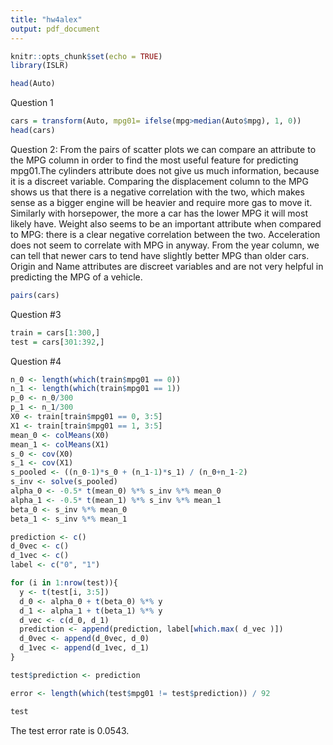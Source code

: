 ```yaml
---
title: "hw4alex"
output: pdf_document
---
```


```r
knitr::opts_chunk$set(echo = TRUE)
library(ISLR)
```


```r
head(Auto)
```
 Question 1
```r
cars = transform(Auto, mpg01= ifelse(mpg>median(Auto$mpg), 1, 0))
head(cars)
```

Question 2:
From the pairs of scatter plots we can compare an attribute to the MPG column in order to find the most useful feature for predicting mpg01.The cylinders attribute does not give us much information, because it is a discreet variable. Comparing the displacement column to the MPG shows us that there is a negative correlation with the two, which makes sense as a bigger engine will be heavier and require more gas to move it. Similarly with horsepower, the more a car has the lower MPG it will most likely have. Weight also seems to be an important attribute when compared to MPG: there is a clear negative correlation between the two. Acceleration does not seem to correlate with MPG in anyway. From the year column, we can tell that newer cars to tend have slightly better MPG than older cars. Origin and Name attributes are discreet variables and are not very helpful in predicting the MPG of a vehicle.
```r
pairs(cars)
```
Question #3
```r
train = cars[1:300,]
test = cars[301:392,]
```

Question #4
```r
n_0 <- length(which(train$mpg01 == 0))
n_1 <- length(which(train$mpg01 == 1))
p_0 <- n_0/300
p_1 <- n_1/300
X0 <- train[train$mpg01 == 0, 3:5]
X1 <- train[train$mpg01 == 1, 3:5]
mean_0 <- colMeans(X0)
mean_1 <- colMeans(X1)
s_0 <- cov(X0)
s_1 <- cov(X1)
s_pooled <- ((n_0-1)*s_0 + (n_1-1)*s_1) / (n_0+n_1-2)
s_inv <- solve(s_pooled)
alpha_0 <- -0.5* t(mean_0) %*% s_inv %*% mean_0
alpha_1 <- -0.5* t(mean_1) %*% s_inv %*% mean_1
beta_0 <- s_inv %*% mean_0 
beta_1 <- s_inv %*% mean_1

prediction <- c()
d_0vec <- c()
d_1vec <- c()
label <- c("0", "1")

for (i in 1:nrow(test)){
  y <- t(test[i, 3:5])
  d_0 <- alpha_0 + t(beta_0) %*% y
  d_1 <- alpha_1 + t(beta_1) %*% y 
  d_vec <- c(d_0, d_1)
  prediction <- append(prediction, label[which.max( d_vec )])
  d_0vec <- append(d_0vec, d_0)
  d_1vec <- append(d_1vec, d_1)
}

test$prediction <- prediction

error <- length(which(test$mpg01 != test$prediction)) / 92

test
```
The test error rate is 0.0543.


